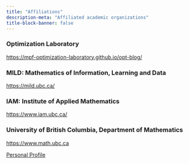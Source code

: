```yaml
---
title: "Affiliations"
description-meta: "Affiliated academic organizations"
title-block-banner: false
---
```


### Optimization Laboratory

<https://mpf-optimization-laboratory.github.io/opt-blog/>

### MILD: Mathematics of Information, Learning and Data

<https://mild.ubc.ca/>

### IAM: Institute of Applied Mathematics

<https://www.iam.ubc.ca/>

### University of British Columbia, Department of Mathematics

<https://www.math.ubc.ca>

[Personal Profile](https://www.math.ubc.ca/user/3599)
